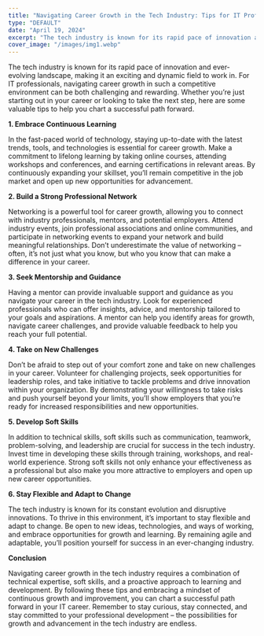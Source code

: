 ```yaml
---
title: "Navigating Career Growth in the Tech Industry: Tips for IT Professionals"
type: "DEFAULT"
date: "April 19, 2024"
excerpt: "The tech industry is known for its rapid pace of innovation and ever-evolving landscape, making it an exciting and..."
cover_image: "/images/img1.webp"
---
```


The tech industry is known for its rapid pace of innovation and ever-evolving landscape, making it an exciting and dynamic field to work in. For IT professionals, navigating career growth in such a competitive environment can be both challenging and rewarding. Whether you’re just starting out in your career or looking to take the next step, here are some valuable tips to help you chart a successful path forward.

**1. Embrace Continuous Learning**

In the fast-paced world of technology, staying up-to-date with the latest trends, tools, and technologies is essential for career growth. Make a commitment to lifelong learning by taking online courses, attending workshops and conferences, and earning certifications in relevant areas. By continuously expanding your skillset, you’ll remain competitive in the job market and open up new opportunities for advancement.

**2. Build a Strong Professional Network**

Networking is a powerful tool for career growth, allowing you to connect with industry professionals, mentors, and potential employers. Attend industry events, join professional associations and online communities, and participate in networking events to expand your network and build meaningful relationships. Don’t underestimate the value of networking – often, it’s not just what you know, but who you know that can make a difference in your career.

**3. Seek Mentorship and Guidance**

Having a mentor can provide invaluable support and guidance as you navigate your career in the tech industry. Look for experienced professionals who can offer insights, advice, and mentorship tailored to your goals and aspirations. A mentor can help you identify areas for growth, navigate career challenges, and provide valuable feedback to help you reach your full potential.

**4. Take on New Challenges**

Don’t be afraid to step out of your comfort zone and take on new challenges in your career. Volunteer for challenging projects, seek opportunities for leadership roles, and take initiative to tackle problems and drive innovation within your organization. By demonstrating your willingness to take risks and push yourself beyond your limits, you’ll show employers that you’re ready for increased responsibilities and new opportunities.

**5. Develop Soft Skills**

In addition to technical skills, soft skills such as communication, teamwork, problem-solving, and leadership are crucial for success in the tech industry. Invest time in developing these skills through training, workshops, and real-world experience. Strong soft skills not only enhance your effectiveness as a professional but also make you more attractive to employers and open up new career opportunities.

**6. Stay Flexible and Adapt to Change**

The tech industry is known for its constant evolution and disruptive innovations. To thrive in this environment, it’s important to stay flexible and adapt to change. Be open to new ideas, technologies, and ways of working, and embrace opportunities for growth and learning. By remaining agile and adaptable, you’ll position yourself for success in an ever-changing industry.

**Conclusion**

Navigating career growth in the tech industry requires a combination of technical expertise, soft skills, and a proactive approach to learning and development. By following these tips and embracing a mindset of continuous growth and improvement, you can chart a successful path forward in your IT career. Remember to stay curious, stay connected, and stay committed to your professional development – the possibilities for growth and advancement in the tech industry are endless.
